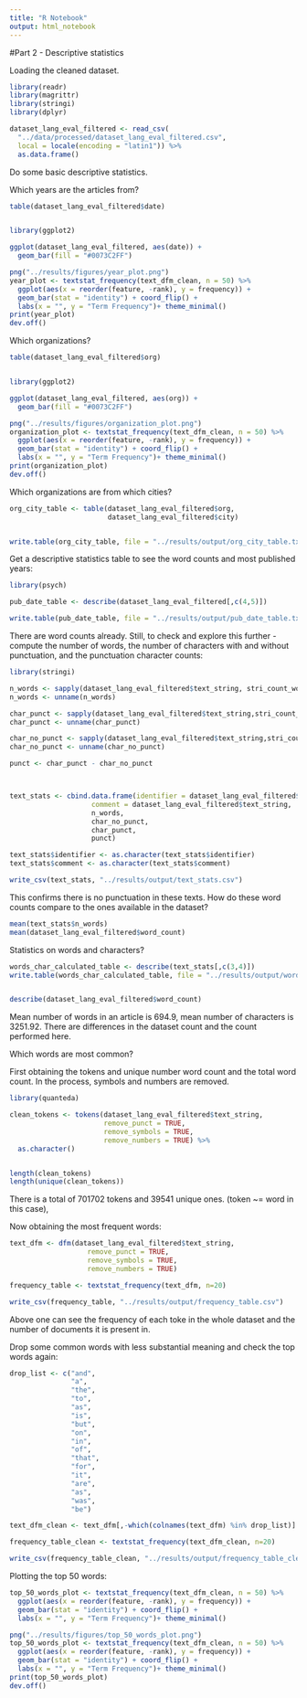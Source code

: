```yaml
---
title: "R Notebook"
output: html_notebook
---
```



#Part 2 - Descriptive statistics


Loading the cleaned dataset.

```r
library(readr)
library(magrittr)
library(stringi)
library(dplyr)

dataset_lang_eval_filtered <- read_csv(
  "../data/processed/dataset_lang_eval_filtered.csv",
  local = locale(encoding = "latin1")) %>%
  as.data.frame()
```

Do some basic descriptive statistics.

Which years are the articles from?
```r
table(dataset_lang_eval_filtered$date)


library(ggplot2)

ggplot(dataset_lang_eval_filtered, aes(date)) +
  geom_bar(fill = "#0073C2FF") 

png("../results/figures/year_plot.png")
year_plot <- textstat_frequency(text_dfm_clean, n = 50) %>%
  ggplot(aes(x = reorder(feature, -rank), y = frequency)) +
  geom_bar(stat = "identity") + coord_flip() +
  labs(x = "", y = "Term Frequency")+ theme_minimal()
print(year_plot)
dev.off()
```

Which organizations?
```r
table(dataset_lang_eval_filtered$org)


library(ggplot2)

ggplot(dataset_lang_eval_filtered, aes(org)) +
  geom_bar(fill = "#0073C2FF") 

png("../results/figures/organization_plot.png")
organization_plot <- textstat_frequency(text_dfm_clean, n = 50) %>%
  ggplot(aes(x = reorder(feature, -rank), y = frequency)) +
  geom_bar(stat = "identity") + coord_flip() +
  labs(x = "", y = "Term Frequency")+ theme_minimal()
print(organization_plot)
dev.off()
```

Which organizations are from which cities?
```r
org_city_table <- table(dataset_lang_eval_filtered$org,
                        dataset_lang_eval_filtered$city)


write.table(org_city_table, file = "../results/output/org_city_table.txt", sep = ",", quote = FALSE, row.names = T )
```
Get a descriptive statistics table to see the word counts and most published 
years:
```r
library(psych)

pub_date_table <- describe(dataset_lang_eval_filtered[,c(4,5)])

write.table(pub_date_table, file = "../results/output/pub_date_table.txt", sep = ",", quote = FALSE, row.names = T )
```

There are word counts already. Still, to check and 
explore this further - compute the number of words, the number of characters with 
and without punctuation, and the punctuation character counts:
```r

library(stringi)

n_words <- sapply(dataset_lang_eval_filtered$text_string, stri_count_words)
n_words <- unname(n_words)

char_punct <- sapply(dataset_lang_eval_filtered$text_string,stri_count_regex, "[^ ]")
char_punct <- unname(char_punct)

char_no_punct <- sapply(dataset_lang_eval_filtered$text_string,stri_count_regex, "[a-zA-Z0-9]")
char_no_punct <- unname(char_no_punct)

punct <- char_punct - char_no_punct



text_stats <- cbind.data.frame(identifier = dataset_lang_eval_filtered$identifier,
                    comment = dataset_lang_eval_filtered$text_string,
                    n_words,
                    char_no_punct,
                    char_punct,
                    punct)

text_stats$identifier <- as.character(text_stats$identifier)
text_stats$comment <- as.character(text_stats$comment)

write_csv(text_stats, "../results/output/text_stats.csv")
```
This confirms there is no punctuation in these texts. How do these
word counts compare to the ones available in the dataset?
```r
mean(text_stats$n_words)
mean(dataset_lang_eval_filtered$word_count)
```

Statistics on 
words and characters?
```r
words_char_calculated_table <- describe(text_stats[,c(3,4)])
write.table(words_char_calculated_table, file = "../results/output/words_char_calculated_table.txt", sep = ",", quote = FALSE, row.names = T )


describe(dataset_lang_eval_filtered$word_count)
```

Mean number of words in an article is 694.9, mean number of characters is
3251.92. There are differences in the dataset count and the count performed
here. 


Which words are most common?

First obtaining the tokens and unique number word count and the total word count.
In the process, symbols and numbers are removed.
```r
library(quanteda)

clean_tokens <- tokens(dataset_lang_eval_filtered$text_string, 
                       remove_punct = TRUE,
                       remove_symbols = TRUE,
                       remove_numbers = TRUE) %>% 
  as.character()


length(clean_tokens)
length(unique(clean_tokens))
```
There is a total of 701702 tokens and 39541 unique ones. (token ~= word in 
this case),

Now obtaining the most frequent words:
```r
text_dfm <- dfm(dataset_lang_eval_filtered$text_string,
                   remove_punct = TRUE,
                   remove_symbols = TRUE,
                   remove_numbers = TRUE)

frequency_table <- textstat_frequency(text_dfm, n=20)

write_csv(frequency_table, "../results/output/frequency_table.csv")

```

Above one can see the frequency of each toke in the whole dataset and 
the number of documents it is present in. 

Drop some common words with less substantial meaning and check the top
words again:
```r
drop_list <- c("and", 
               "a", 
               "the", 
               "to", 
               "as", 
               "is", 
               "but", 
               "on", 
               "in",
               "of", 
               "that", 
               "for",
               "it",
               "are",
               "as",
               "was",
               "be")

text_dfm_clean <- text_dfm[,-which(colnames(text_dfm) %in% drop_list)]

frequency_table_clean <- textstat_frequency(text_dfm_clean, n=20)

write_csv(frequency_table_clean, "../results/output/frequency_table_clean.csv")

```


Plotting the top 50 words:
```r
top_50_words_plot <- textstat_frequency(text_dfm_clean, n = 50) %>%
  ggplot(aes(x = reorder(feature, -rank), y = frequency)) +
  geom_bar(stat = "identity") + coord_flip() +
  labs(x = "", y = "Term Frequency")+ theme_minimal()

png("../results/figures/top_50_words_plot.png")
top_50_words_plot <- textstat_frequency(text_dfm_clean, n = 50) %>%
  ggplot(aes(x = reorder(feature, -rank), y = frequency)) +
  geom_bar(stat = "identity") + coord_flip() +
  labs(x = "", y = "Term Frequency")+ theme_minimal()
print(top_50_words_plot)
dev.off()
```
